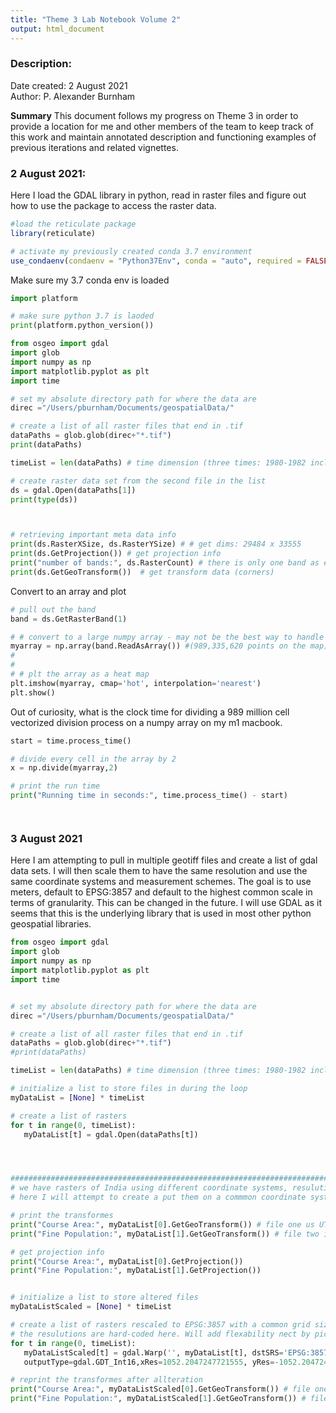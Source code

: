 ```yaml
---
title: "Theme 3 Lab Notebook Volume 2"
output: html_document
---
```


### Description:

Date created:  2 August 2021           
Author: P. Alexander Burnham

**Summary** This document follows my progress on Theme 3 in order to provide a location for me and other members of the team to keep track of this work and maintain annotated description and functioning examples of previous iterations and related vignettes. 


### 2 August 2021:

Here I load the GDAL library in python, read in raster files and figure out how to use the package to access the raster data.

```r


#load the reticulate package  
library(reticulate)

# activate my previously created conda 3.7 environment
use_condaenv(condaenv = "Python37Env", conda = "auto", required = FALSE)


```

Make sure my 3.7 conda env is loaded
```python

import platform

# make sure python 3.7 is laoded
print(platform.python_version())
```

```python

from osgeo import gdal
import glob
import numpy as np
import matplotlib.pyplot as plt
import time

# set my absolute directory path for where the data are
direc ="/Users/pburnham/Documents/geospatialData/"

# create a list of all raster files that end in .tif
dataPaths = glob.glob(direc+"*.tif")
print(dataPaths)

timeList = len(dataPaths) # time dimension (three times: 1980-1982 inclusive)

# create raster data set from the second file in the list
ds = gdal.Open(dataPaths[1])
print(type(ds))



# retrieving important meta data info
print(ds.RasterXSize, ds.RasterYSize) # # get dims: 29484 x 33555
print(ds.GetProjection()) # get projection info
print("number of bands:", ds.RasterCount) # there is only one band as expected
print(ds.GetGeoTransform())  # get transform data (corners)


```

Convert to an array and plot
```python


# pull out the band
band = ds.GetRasterBand(1)

# # convert to a large numpy array - may not be the best way to handle things
myarray = np.array(band.ReadAsArray()) #(989,335,620 points on the map)
#
#
# # plt the array as a heat map
plt.imshow(myarray, cmap='hot', interpolation='nearest')
plt.show()

```

Out of curiosity, what is the clock time for dividing a 989 million cell vectorized division process on a numpy array on my m1 macbook.
```python
start = time.process_time()

# divide every cell in the array by 2
x = np.divide(myarray,2)

# print the run time
print("Running time in seconds:", time.process_time() - start)




```

### 3 August 2021
Here I am attempting to pull in multiple geotiff files and create a list of gdal data sets. I will then scale them to have the same resolution and use the same coordinate systems and measurement schemes. The goal is to use meters, default to EPSG:3857 and default to the highest common scale in terms of granularity. This can be changed in the future. I will use GDAL as it seems that this is the underlying library that is used in most other python geospatial libraries.

```python
from osgeo import gdal
import glob
import numpy as np
import matplotlib.pyplot as plt
import time


# set my absolute directory path for where the data are
direc ="/Users/pburnham/Documents/geospatialData/"

# create a list of all raster files that end in .tif
dataPaths = glob.glob(direc+"*.tif")
#print(dataPaths)

timeList = len(dataPaths) # time dimension (three times: 1980-1982 inclusive)

# initialize a list to store files in during the loop
myDataList = [None] * timeList

# create a list of rasters
for t in range(0, timeList):
   myDataList[t] = gdal.Open(dataPaths[t])




##################################################################################################
# we have rasters of India using different coordinate systems, resulutions and slightly different cropeed frames
# here I will attempt to create a put them on a commmon coordinate system and scale

# print the transformes
print("Course Area:", myDataList[0].GetGeoTransform()) # file one us UTS scaled in degrees
print("Fine Population:", myDataList[1].GetGeoTransform()) # file two is using meters

# get projection info
print("Course Area:", myDataList[0].GetProjection())
print("Fine Population:", myDataList[1].GetProjection())


# initialize a list to store altered files
myDataListScaled = [None] * timeList

# create a list of rasters rescaled to EPSG:3857 with a common grid size
# the resulutions are hard-coded here. Will add flexability nect by picking max dim of all imported rasters
for t in range(0, timeList):
   myDataListScaled[t] = gdal.Warp('', myDataList[t], dstSRS='EPSG:3857', format='VRT',
   outputType=gdal.GDT_Int16,xRes=1052.2047247721555, yRes=-1052.2047247721555)

# reprint the transformes after allteration
print("Course Area:", myDataListScaled[0].GetGeoTransform()) # file one us UTS scaled in degrees
print("Fine Population:", myDataListScaled[1].GetGeoTransform()) # file two is using meters

```
